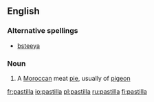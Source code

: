 ==English==

===Alternative spellings===
*[[bsteeya]]

===Noun===
{{en-noun}}

# A [[Moroccan]] meat [[pie]], usually of [[pigeon]]

[[fr:pastilla]]
[[io:pastilla]]
[[pl:pastilla]]
[[ru:pastilla]]
[[fi:pastilla]]